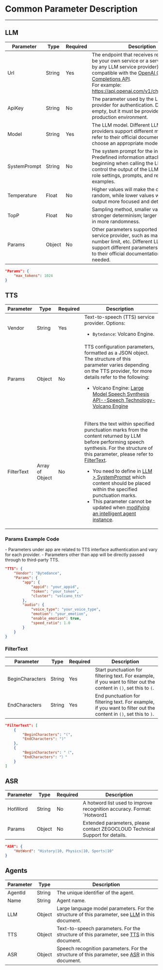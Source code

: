 # Common Parameter Description

---

## LLM

| Parameter       | Type            | Required | Description                                                                                                                                                  |
|-----------------|-----------------|----------|--------------------------------------------------------------------------------------------------------------------------------------------------------------|
| Url             | String          | Yes      | The endpoint that receives requests (can be your own service or a service provided by any LLM service provider), and must be compatible with the [OpenAI Chat Completions API](https://platform.openai.com/docs/api-reference/chat).<br/>For example: https://api.openai.com/v1/chat/completions                                                                  |
| ApiKey          | String          | No       | The parameter used by the LLM service provider for authentication. Default is empty, but it must be provided in a production environment.             |
| Model           | String          | Yes      | The LLM model. Different LLM service providers support different models, please refer to their official documentation to choose an appropriate model. |
| SystemPrompt    | String          | No       | The system prompt for the intelligent agent. Predefined information attached at the beginning when calling the LLM, used to control the output of the LLM. It can include role settings, prompts, and response examples.   |
| Temperature     | Float           | No       | Higher values will make the output more random, while lower values will make the output more focused and deterministic.    |
| TopP            | Float           | No       | Sampling method, smaller values result in stronger determinism; larger values result in more randomness.    |
| Params          | Object          | No       | Other parameters supported by the LLM service provider, such as maximum Token number limit, etc. Different LLM providers support different parameters, please refer to their official documentation and fill in as needed. |

```json title="Params Example"
"Params": {
    "max_tokens": 1024
}
```

## TTS
| Parameter | Type | Required | Description   |
| ----------------------- | --------------- | -------- | ----- |
| Vendor         | String          | Yes      | Text-to-speech (TTS) service provider. Options:<ul><li>`Bytedance`: Volcano Engine.</li></ul> |
| Params         | Object          | No       | TTS configuration parameters, formatted as a JSON object. The structure of this parameter varies depending on the TTS provider, for more details refer to the following:<ul><li>Volcano Engine: [Large Model Speech Synthesis API--Speech Technology-Volcano Engine](https://www.volcengine.com/docs/6561/1257584#%E8%AF%B7%E6%B1%82%E5%8F%82%E6%95%B0)</li></ul> |
| FilterText     | Array of Object | No       | <p>Filters the text within specified punctuation marks from the content returned by LLM before performing speech synthesis. For the structure of this parameter, please refer to [FilterText](#filtertext).</p><Note title="Note"><ul><li>You need to define in [LLM > SystemPrompt](#LLM) which content should be placed within the specified punctuation marks.</li><li>This parameter cannot be updated when [modifying an intelligent agent instance](./Agent%20Instance%20Management/Update%20Agent%20instance.mdx).</li></ul></Note> |

### Params Example Code

<Note title="Note">
- Parameters under app are related to TTS interface authentication and vary for each provider.
- Parameters other than app will be directly passed through to third-party TTS.
</Note>

<CodeGroup>

```json title="Applicable to Volcano Engine"
"TTS": {
    "Vendor": "Bytedance",
    "Params": {
        "app": {
            "appid": "your_appid",
            "token": "your_token",
            "cluster": "volcano_tts"
        },
        "audio": {
            "voice_type": "your_voice_type",
            "emotion": "your_emotion",
            "enable_emotion": true,
            "speed_ratio": 1.0
        }
    }
}
```
</CodeGroup>

### FilterText

| Parameter            | Type   | Required | Description   |
|---------------------|--------|----------|---------------|
| BeginCharacters     | String | Yes      | Start punctuation for filtering text. For example, if you want to filter out the content in `()`, set this to `(`. |
| EndCharacters       | String | Yes      | End punctuation for filtering text. For example, if you want to filter out the content in `()`, set this to `)`. |

```json
"FilterText": [
    {
        "BeginCharacters": "(",
        "EndCharacters": ")"
    },
    {
        "BeginCharacters": "（",
        "EndCharacters": "）"
    }
]
```

## ASR

| Parameter | Type | Required | Description |
|-----------|------|----------|-------------|
| HotWord   | String | No | A hotword list used to improve recognition accuracy. Format: `Hotword1|Weight1,Hotword2|Weight2,Hotword3|Weight3`.<p />Each hotword should not exceed 30 characters (up to 10 Chinese characters), no spaces allowed, weight range: [-1, 11].<p />Supports up to 128 hotwords.<Note title="Note">When the weight is 11, it indicates that the word is a super hotword. It is recommended to set only important and necessary hotwords to 11, as too many hotwords with a weight of 11 may affect recognition performance.</Note>|
| Params    | Object | No | Extended parameters, please contact ZEGOCLOUD Technical Support for details. |

```json
"ASR": {
    "HotWord": "History|10, Physics|10, Sports|10"
}
```
## Agents
| Parameter | Type | Description | 
| --- | --- | --- | 
| AgentId | String | The unique identifier of the agent. | 
| Name | String | Agent name. | 
| LLM | Object | Large language model parameters. For the structure of this parameter, see [LLM](#llm) in this document. |
| TTS | Object | Text-to-speech parameters. For the structure of this parameter, see [TTS](#tts) in this document. |
| ASR | Object | Speech recognition parameters. For the structure of this parameter, see [ASR](#asr) in this document. |                                       |